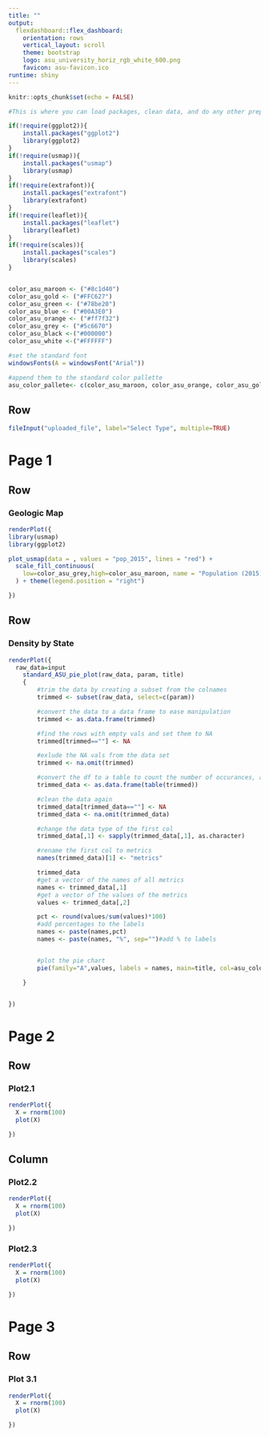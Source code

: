 ---
title: ""
output:
  flexdashboard::flex_dashboard:
    orientation: rows
    vertical_layout: scroll
    theme: bootstrap
    logo: asu_university_horiz_rgb_white_600.png
    favicon: asu-favicon.ico
runtime: shiny
---

```{r setup, include=FALSE}
knitr::opts_chunk$set(echo = FALSE)

#This is where you can load packages, clean data, and do any other prep work.

if(!require(ggplot2)){
    install.packages("ggplot2")
    library(ggplot2)
}
if(!require(usmap)){
    install.packages("usmap")
    library(usmap)
}
if(!require(extrafont)){
    install.packages("extrafont")
    library(extrafont)
}
if(!require(leaflet)){
    install.packages("leaflet")
    library(leaflet)
}
if(!require(scales)){
    install.packages("scales")
    library(scales)
}


color_asu_maroon <- ("#8c1d40")
color_asu_gold <- ("#FFC627")
color_asu_green <- ("#78be20")
color_asu_blue <- ("#00A3E0")
color_asu_orange <- ("#ff7f32")
color_asu_grey <- ("#5c6670")
color_asu_black <-("#000000")
color_asu_white <-("#FFFFFF")

#set the standard font
windowsFonts(A = windowsFont("Arial"))

#append them to the standard color pallette
asu_color_pallete<- c(color_asu_maroon, color_asu_orange, color_asu_gold, color_asu_green, color_asu_blue)
```


Row {data-height=600}
-----------------------------------------------------------------------

```{r, out.width = "100%"}


fileInput("uploaded_file", label="Select Type", multiple=TRUE)

```



Page 1
============================================================================
Row {data-height=600}
-----------------------------------------------------------------------
### Geologic Map
```{r}
renderPlot({
library(usmap)
library(ggplot2)

plot_usmap(data = , values = "pop_2015", lines = "red") +
  scale_fill_continuous(
    low=color_asu_grey,high=color_asu_maroon, name = "Population (2015)", label = scales::comma
  ) + theme(legend.position = "right")

})

```

Row
-----------------------------------------------------------------------

### Density by State

```{r}
renderPlot({
  raw_data=input
    standard_ASU_pie_plot(raw_data, param, title)
    {
        #trim the data by creating a subset from the colnames
        trimmed <- subset(raw_data, select=c(param))

        #convert the data to a data frame to ease manipulation
        trimmed <- as.data.frame(trimmed)

        #find the rows with empty vals and set them to NA
        trimmed[trimmed==""] <- NA

        #exlude the NA vals from the data set
        trimmed <- na.omit(trimmed)

        #convert the df to a table to count the number of occurances, and then back to a df
        trimmed_data <- as.data.frame(table(trimmed))

        #clean the data again
        trimmed_data[trimmed_data==""] <- NA
        trimmed_data <- na.omit(trimmed_data)

        #change the data type of the first col
        trimmed_data[,1] <- sapply(trimmed_data[,1], as.character)

        #rename the first col to metrics
        names(trimmed_data)[1] <- "metrics"

        trimmed_data
        #get a vector of the names of all metrics
        names <- trimmed_data[,1]
        #get a vector of the values of the metrics
        values <- trimmed_data[,2]

        pct <- round(values/sum(values)*100)
        #add percentages to the labels
        names <- paste(names,pct)
        names <- paste(names, "%", sep="")#add % to labels


        #plot the pie chart
        pie(family="A",values, labels = names, main=title, col=asu_color_pallete, edges= 200, clockwise=TRUE)

    }


})


```


Page 2
============================================================================
Row
-----------------------------------------------------------------------
### Plot2.1
```{r}
renderPlot({
  X = rnorm(100)
  plot(X)

})

```


Column {data-width=350}
-----------------------------------------------------------------------

### Plot2.2

```{r}
renderPlot({
  X = rnorm(100)
  plot(X)

})

```

### Plot2.3

```{r}
renderPlot({
  X = rnorm(100)
  plot(X)

})
```


Page 3
============================================================================

Row
-----------------------------------------------------------------------
### Plot 3.1
```{r}
renderPlot({
  X = rnorm(100)
  plot(X)

})

```


<style>

.navbar-logo img {
height: 48px;


}


.navbar-inverse {
  background-color: #353535;
  border-color: #353535;
  text-color: #ffffff;
    font-size: 16px;
    font-weight: bold;
    border: none;
}


.navbar-inverse .navbar-text {
  background-color: #353535;
  border-color: #353535;
  color: #ffffff;
    font-size: 16px;
    font-weight: bold;
    border: none;
}
.navbar-inverse .navbar-nav > li > a {
  background-color: #353535;
  border-color: #353535;
  color: #ffffff;
    font-size: 16px;
    font-weight: bold;
    border: none;
}
.navbar-inverse .navbar-nav > li > a:hover,
.navbar-inverse .navbar-nav > li > a:focus {
  background: #1f1f1f;
    color: #ffb130;
    font-size: 16px;
    font-weight: bold;
    border: none;
}
.navbar-inverse .navbar-nav > .active > a,
.navbar-inverse .navbar-nav > .active > a:hover,
.navbar-inverse .navbar-nav > .active > a:focus {
  background: #1f1f1f;
    color: #ffb130;
    font-size: 16px;
    font-weight: bold;
    border: none;
}
.navbar-inverse .navbar-nav > .disabled > a,
.navbar-inverse .navbar-nav > .disabled > a:hover,
.navbar-inverse .navbar-nav > .disabled > a:focus {
  background: #1f1f1f;
    color: #ffb130;
    font-size: 16px;
    font-weight: bold;
    border: none;
}

body {
  padding-top: 0px;
}

.shiny-output-error { visibility: hidden; }
.shiny-output-error:before { visibility: hidden; }


</style>
